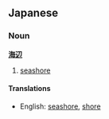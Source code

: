 ==Japanese==
===Noun===
'''[[海]][[辺]]'''

# [[seashore]]

====Translations====
*English: [[seashore]], [[shore]]